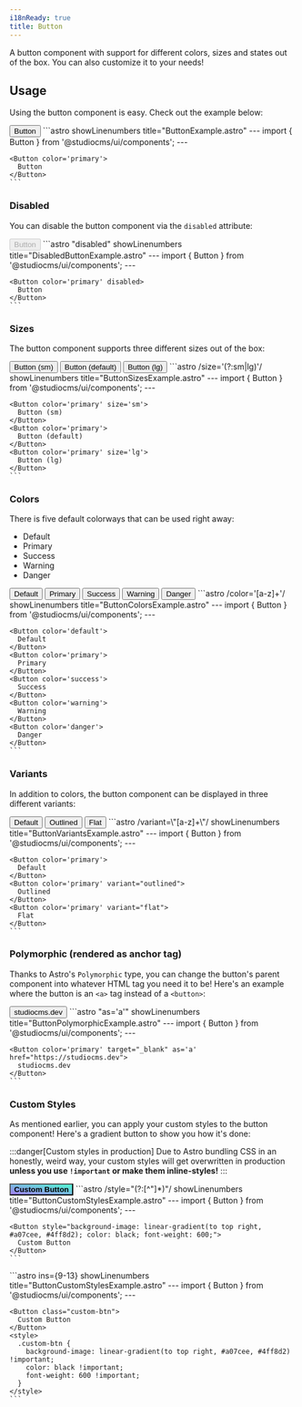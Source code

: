 ```yaml
---
i18nReady: true
title: Button
---
```



A button component with support for different colors, sizes and states out of the box. You can also customize it to your needs!

## Usage

Using the button component is easy. Check out the example below:

<Tabs>
  <TabItem label="Preview">
    <PreviewCard>
      <Button color='primary'>
        Button
      </Button>
    </PreviewCard>
  </TabItem>
  <TabItem label="Code">
    ```astro showLinenumbers title="ButtonExample.astro"
    ---
    import { Button } from '@studiocms/ui/components';
    ---

    <Button color='primary'>
      Button
    </Button>
    ```
  </TabItem>
</Tabs>

### Disabled

You can disable the button component via the `disabled` attribute:

<Tabs>
  <TabItem label="Preview">
    <PreviewCard>
      <Button color='primary' disabled>
        Button
      </Button>
    </PreviewCard>
  </TabItem>
  <TabItem label="Code">
    ```astro "disabled" showLinenumbers title="DisabledButtonExample.astro"
    ---
    import { Button } from '@studiocms/ui/components';
    ---

    <Button color='primary' disabled>
      Button
    </Button>
    ```
  </TabItem>
</Tabs>

### Sizes

The button component supports three different sizes out of the box:

<Tabs>
  <TabItem label="Preview">
    <PreviewCard>
      <Button color='primary' size='sm'>
        Button (sm)
      </Button>
      <Button color='primary'>
        Button (default)
      </Button>
      <Button color='primary' size='lg'>
        Button (lg)
      </Button>
    </PreviewCard>
  </TabItem>
  <TabItem label="Code">
    ```astro /size='(?:sm|lg)'/ showLinenumbers title="ButtonSizesExample.astro"
    ---
    import { Button } from '@studiocms/ui/components';
    ---

    <Button color='primary' size='sm'>
      Button (sm)
    </Button>
    <Button color='primary'>
      Button (default)
    </Button>
    <Button color='primary' size='lg'>
      Button (lg)
    </Button>
    ```
  </TabItem>
</Tabs>

### Colors

There is five default colorways that can be used right away:
- Default
- Primary
- Success
- Warning
- Danger

<Tabs>
  <TabItem label="Preview">
    <PreviewCard>
      <Button color='default'>
        Default
      </Button>
      <Button color='primary'>
        Primary
      </Button>
      <Button color='success'>
        Success
      </Button>
      <Button color='warning'>
        Warning
      </Button>
      <Button color='danger'>
        Danger
      </Button>
    </PreviewCard>
  </TabItem>
  <TabItem label="Code">
    ```astro /color='[a-z]+'/ showLinenumbers title="ButtonColorsExample.astro"
    ---
    import { Button } from '@studiocms/ui/components';
    ---

    <Button color='default'>
      Default
    </Button>
    <Button color='primary'>
      Primary
    </Button>
    <Button color='success'>
      Success
    </Button>
    <Button color='warning'>
      Warning
    </Button>
    <Button color='danger'>
      Danger
    </Button>
    ```
  </TabItem>
</Tabs>

### Variants

In addition to colors, the button component can be displayed in three different variants:

<Tabs>
  <TabItem label="Preview">
    <PreviewCard>
      <Button color='primary'>
        Default
      </Button>
      <Button color='primary' variant="outlined">
        Outlined
      </Button>
      <Button color='primary' variant="flat">
        Flat
      </Button>
    </PreviewCard>
  </TabItem>
  <TabItem label="Code">
    ```astro /variant=\"[a-z]+\"/ showLinenumbers title="ButtonVariantsExample.astro"
    ---
    import { Button } from '@studiocms/ui/components';
    ---

    <Button color='primary'>
      Default
    </Button>
    <Button color='primary' variant="outlined">
      Outlined
    </Button>
    <Button color='primary' variant="flat">
      Flat
    </Button>
    ```
  </TabItem>
</Tabs>

### Polymorphic (rendered as anchor tag)

Thanks to Astro's `Polymorphic` type, you can change the button's parent component into whatever HTML tag you need it to be!
Here's an example where the button is an `<a>` tag instead of a `<button>`:

<Tabs>
  <TabItem label="Preview">
    <PreviewCard>
      <Button color='primary' target="_blank" as='a' href="https://studiocms.dev">
        studiocms.dev
      </Button>
    </PreviewCard>
  </TabItem>
  <TabItem label="Code">
    ```astro "as='a'" showLinenumbers title="ButtonPolymorphicExample.astro"
    ---
    import { Button } from '@studiocms/ui/components';
    ---
  
    <Button color='primary' target="_blank" as='a' href="https://studiocms.dev">
      studiocms.dev
    </Button>
    ```
  </TabItem>
</Tabs>

### Custom Styles

As mentioned earlier, you can apply your custom styles to the button component! Here's a gradient button to show you how it's done:

:::danger[Custom styles in production]
Due to Astro bundling CSS in an honestly, weird way, your custom styles will get overwritten in production **unless you use `!important` or make 
them inline-styles!**
:::

<Tabs>
  <TabItem label="Preview">
    <PreviewCard>
      <Button style="background-image: linear-gradient(to top right, #a07cee, #4ff8d2); color: black; font-weight: 600;">
        Custom Button
      </Button>
    </PreviewCard>
  </TabItem>
  <TabItem label="Code (with inline styles)">
    ```astro /style="(?:[^"]*)"/ showLinenumbers title="ButtonCustomStylesExample.astro"
    ---
    import { Button } from '@studiocms/ui/components';
    ---
  
    <Button style="background-image: linear-gradient(to top right, #a07cee, #4ff8d2); color: black; font-weight: 600;">
      Custom Button
    </Button>
    ```
  </TabItem>
  <TabItem label="Code (with !important)">
    ```astro ins={9-13} showLinenumbers title="ButtonCustomStylesExample.astro"
    ---
    import { Button } from '@studiocms/ui/components';
    ---
  
    <Button class="custom-btn">
      Custom Button
    </Button>
    <style>
      .custom-btn {
        background-image: linear-gradient(to top right, #a07cee, #4ff8d2) !important;
        color: black !important;
        font-weight: 600 !important;
      }
    </style>
    ```
  </TabItem>
</Tabs>
